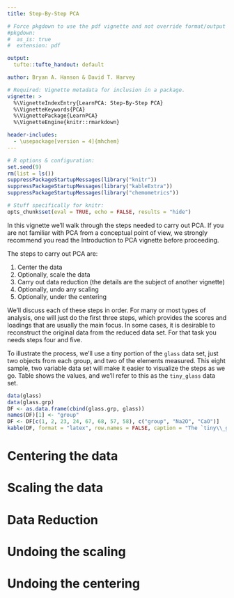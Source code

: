 ```yaml
---
title: Step-By-Step PCA

# Force pkgdown to use the pdf vignette and not override format/output
#pkgdown:
#  as_is: true
#  extension: pdf

output:
  tufte::tufte_handout: default

author: Bryan A. Hanson & David T. Harvey

# Required: Vignette metadata for inclusion in a package.
vignette: >
  %\VignetteIndexEntry{LearnPCA: Step-By-Step PCA}
  %\VignetteKeywords{PCA}
  %\VignettePackage{LearnPCA}
  %\VignetteEngine{knitr::rmarkdown}

header-includes:
  - \usepackage[version = 4]{mhchem}
---
```


```r
# R options & configuration:
set.seed(9)
rm(list = ls())
suppressPackageStartupMessages(library("knitr"))
suppressPackageStartupMessages(library("kableExtra"))
suppressPackageStartupMessages(library("chemometrics"))

# Stuff specifically for knitr:
opts_chunk$set(eval = TRUE, echo = FALSE, results = "hide")
```

In this vignette we'll walk through the steps needed to carry out PCA.  If you are not familiar with PCA from a conceptual point of view, we strongly recommend you read the Introduction to PCA vignette before proceeding.

The steps to carry out PCA are:

1. Center the data
1. Optionally, scale the data
1. Carry out data reduction (the details are the subject of another vignette)
1. Optionally, undo any scaling
1. Optionally, under the centering

We'll discuss each of these steps in order.  For many or most types of analysis, one will just do the first three steps, which provides the scores and loadings that are usually the main focus.  In some cases, it is desirable to reconstruct the original data from the reduced data set.  For that task you needs steps four and five.

To illustrate the process, we'll use a tiny portion of the `glass` data set, just two objects from each group, and two of the elements measured.  This eight sample, two variable data set will make it easier to visualize the steps as we go.  Table \ref{tab:tinyGlass} shows the values, and we'll refer to this as the `tiny_glass` data set.

```r
data(glass)
data(glass.grp)
DF <- as.data.frame(cbind(glass.grp, glass))
names(DF)[1] <- "group"
DF <- DF[c(1, 2, 23, 24, 67, 68, 57, 58), c("group", "Na2O", "CaO")]
kable(DF, format = "latex", row.names = FALSE, caption = "The `tiny\\_glass` glass data set. Values are percentages.\\label{tab:tinyGlass}") %>% kable_styling(c("striped", "bordered"))
```

# Centering the data

# Scaling the data

# Data Reduction

# Undoing the scaling

# Undoing the centering
